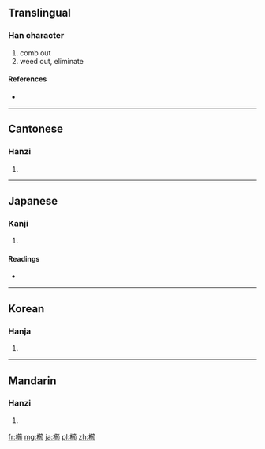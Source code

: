 {{also|栉}}
==Translingual==

===Han character===
{{Han char|rn=75|rad=木|as=15|sn=19|four=4892<sub>7</sub>|canj=木竹日中 (DHAL)}}

# comb out
# weed out, eliminate

====References====
* {{Han ref|kx=0560.240|dkj=15817|dj=0949.210|hdz=21302.080|uh=6ADB|ud=27355|bh=C0CD|bd=49357}}

----

==Cantonese==

===Hanzi===
{{yue-hanzi|jyut=|y=jit1|sim=栉}}

# {{defn|Cantonese|sort=木15}}

----

==Japanese==

===Kanji===
{{ja-kanji|grade=|rs=木15}}

# {{defn|Japanese|sort=木15}}

====Readings====
* {{ja-readings|on=[[しつ]] (shitsu)|kun=[[くし]] (kushi), [[くしけずる]] (kushikezuru)}}

----

==Korean==

===Hanja===
{{ko-hanja|hangeul=즐|eumhun=|rv=jeul|mr=chŭl|y=cul}}

# {{defn|Korean|sort=木15}}

----

==Mandarin==

===Hanzi===
{{cmn-hanzi|sim=栉|pin=[[jié]] ([[jie2]])|wg=chieh<sup>2</sup>}}

# {{defn|Mandarin|sort=木15}}

[[fr:櫛]]
[[mg:櫛]]
[[ja:櫛]]
[[pl:櫛]]
[[zh:櫛]]
